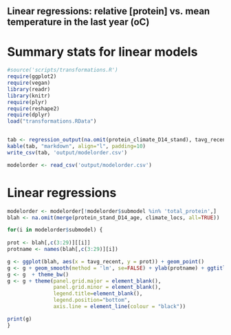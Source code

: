 ## Linear regressions: relative [protein] vs. mean temperature in the last year (oC)

# Summary stats for linear models
```r
#source('scripts/transformations.R')
require(ggplot2)
require(vegan)
library(readr)
library(knitr)
require(plyr)
require(reshape2)
require(dplyr)
load("transformations.RData")


tab <- regression_output(na.omit(protein_climate_D14_stand), tavg_recent, sum)
kable(tab, "markdown", align="l", padding=10)
write_csv(tab, 'output/modelorder.csv')

modelorder <- read_csv('output/modelorder.csv')
````

# Linear regressions

```r

modelorder <- modelorder[!modelorder$submodel %in% 'total_protein',]
blah <- na.omit(merge(protein_stand_D14_age, climate_locs, all=TRUE))

for(i in modelorder$submodel) {
  
prot <- blah[,c(3:29)][[i]]
protname <- names(blah[,c(3:29)][i])

g <- ggplot(blah, aes(x = tavg_recent, y = prot)) + geom_point() 
g <- g + geom_smooth(method = 'lm', se=FALSE) + ylab(protname) + ggtitle(paste0(protname))
g <- g  + theme_bw()
g <- g + theme(panel.grid.major = element_blank(),
               panel.grid.minor = element_blank(), 
               legend.title=element_blank(),
               legend.position="bottom",
               axis.line = element_line(colour = "black"))

print(g)
}

````
